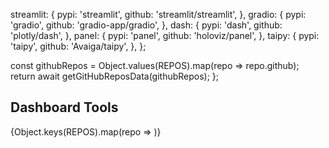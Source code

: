
  streamlit: {
    pypi: 'streamlit',
    github: 'streamlit/streamlit',
  },
  gradio: {
    pypi: 'gradio',
    github: 'gradio-app/gradio',
  },
  dash: {
    pypi: 'dash',
    github: 'plotly/dash',
  },
  panel: {
    pypi: 'panel',
    github: 'holoviz/panel',
  },
  taipy: {
    pypi: 'taipy',
    github: 'Avaiga/taipy',
  },
};

  const githubRepos = Object.values(REPOS).map(repo => repo.github);
  return await getGitHubReposData(githubRepos);
};

## Dashboard Tools
<ReposTable />
{Object.keys(REPOS).map(repo => <LibBlock key={repo} repo={repo} REPOS={REPOS} />)}
